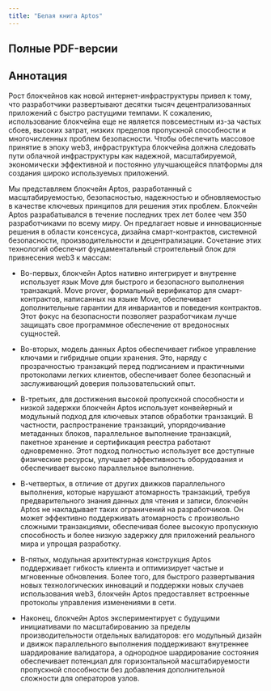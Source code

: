 ```yaml
---
title: "Белая книга Aptos"
---
```



## Полные PDF-версии

<CardGrid>
  <LinkCard href="https://aptosfoundation.org/whitepaper/aptos-whitepaper_en.pdf" title="🇺🇸 Английский (en-US) ↗" description="Оригинальная белая книга Aptos в PDF на английском языке" target="_blank" />

  <LinkCard href="https://aptosfoundation.org/whitepaper/aptos-whitepaper_ko.pdf" title="🇰🇷 한국어 Корейский (ko-KR) ↗" description="Белая книга Aptos в PDF переведена на корейский язык" target="_blank" />

  <LinkCard href="https://aptosfoundation.org/whitepaper/aptos-whitepaper_ja.pdf" title="🇯🇵 日本語 Японский (ja-JP) ↗" description="Белая книга Aptos в PDF переведена на японский язык" target="_blank" />

  <LinkCard href="https://aptosfoundation.org/whitepaper/aptos-whitepaper_es.pdf" title="🇪🇸 Español Испанский (es-ES) ↗" description="Белая книга Aptos в PDF переведена на испанский язык" target="_blank" />
</CardGrid>

## Аннотация

Рост блокчейнов как новой интернет-инфраструктуры привел к тому, что разработчики развертывают десятки тысяч децентрализованных приложений с быстро растущими темпами.
К сожалению, использование блокчейна еще не является повсеместным из-за частых сбоев, высоких затрат, низких пределов пропускной способности и многочисленных проблем безопасности. Чтобы обеспечить массовое принятие в эпоху web3, инфраструктура блокчейна должна следовать пути облачной инфраструктуры как надежной, масштабируемой, экономически эффективной и постоянно улучшающейся платформы для создания широко используемых приложений.

Мы представляем блокчейн Aptos, разработанный с масштабируемостью, безопасностью, надежностью и обновляемостью в качестве ключевых принципов для решения этих проблем. Блокчейн Aptos разрабатывался в течение последних трех лет более чем 350 разработчиками по всему миру. Он предлагает новые и инновационные решения в области консенсуса, дизайна смарт-контрактов, системной безопасности, производительности и децентрализации. Сочетание этих технологий обеспечит фундаментальный строительный блок для привнесения web3 к массам:

- Во-первых, блокчейн Aptos нативно интегрирует и внутренне использует язык Move для быстрого и безопасного выполнения транзакций. Move prover, формальный верификатор для смарт-контрактов, написанных на языке Move, обеспечивает дополнительные гарантии для инвариантов и поведения контрактов. Этот фокус на безопасности позволяет разработчикам лучше защищать свое программное обеспечение от вредоносных сущностей.

- Во-вторых, модель данных Aptos обеспечивает гибкое управление ключами и гибридные опции хранения. Это, наряду с прозрачностью транзакций перед подписанием и практичными протоколами легких клиентов, обеспечивает более безопасный и заслуживающий доверия пользовательский опыт.

- В-третьих, для достижения высокой пропускной способности и низкой задержки блокчейн Aptos использует конвейерный и модульный подход для ключевых этапов обработки транзакций. В частности, распространение транзакций, упорядочивание метаданных блоков, параллельное выполнение транзакций, пакетное хранение и сертификация реестра работают одновременно. Этот подход полностью использует все доступные физические ресурсы, улучшает эффективность оборудования и обеспечивает высоко параллельное выполнение.

- В-четвертых, в отличие от других движков параллельного выполнения, которые нарушают атомарность транзакций, требуя предварительного знания данных для чтения и записи, блокчейн Aptos не накладывает таких ограничений на разработчиков. Он может эффективно поддерживать атомарность с произвольно сложными транзакциями, обеспечивая более высокую пропускную способность и более низкую задержку для приложений реального мира и упрощая разработку.

- В-пятых, модульная архитектурная конструкция Aptos поддерживает гибкость клиента и оптимизирует частые и мгновенные обновления. Более того, для быстрого развертывания новых технологических инноваций и поддержки новых случаев использования web3, блокчейн Aptos предоставляет встроенные протоколы управления изменениями в сети.

- Наконец, блокчейн Aptos экспериментирует с будущими инициативами по масштабированию за пределы производительности отдельных валидаторов: его модульный дизайн и движок параллельного выполнения поддерживают внутреннее шардирование валидатора, а однородное шардирование состояния обеспечивает потенциал для горизонтальной масштабируемости пропускной способности без добавления дополнительной сложности для операторов узлов.
